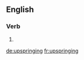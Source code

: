 ==English==

===Verb===
{{head|en|present participle}}

# {{present participle of|upspring|lang=en|nocat=1}}

[[de:upspringing]]
[[fr:upspringing]]